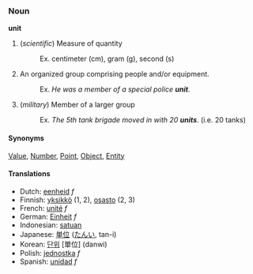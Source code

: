 ===Noun===

'''unit'''

# (''scientific'') Measure of quantity
#: Ex. centimeter (cm), gram (g), second (s)
# An organized group comprising people and/or equipment.
#: Ex. ''He was a member of a special police '''unit'''.''
# (''military'') Member of a larger group
#: Ex. ''The 5th tank brigade moved in with 20 '''units'''.'' (i.e. 20 tanks)

====Synonyms====
[[Value]], [[Number]], [[Point]], [[Object]], [[Entity]]


====Translations====

*Dutch: [[eenheid]] ''f''
*Finnish: [[yksikkö]] (1, 2), [[osasto]] (2, 3)
*French: [[unité]] ''f''
*German: [[Einheit]] ''f''
*Indonesian: [[satuan]]
*Japanese: [[単位]] ([[たんい]], tan-i)
*Korean: [[단위]] [單位] (danwi)
*Polish: [[jednostka]] ''f''
*Spanish: [[unidad]] ''f''